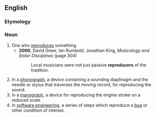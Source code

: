 ==English==

===Etymology===
{{suffix|reproduce|er|lang=en}}

===Noun===
{{en-noun}}

# One who [[reproduce]]s something.
#* '''2000''', David Greer, ‎Ian Rumbold, ‎Jonathan King, ''Musicology and Sister Disciplines'' (page 304)
#*: Local musicians were not just passive '''reproducers''' of the tradition.
# In a [[phonograph]], a device containing a sounding diaphragm and the needle or stylus that traverses the moving record, for reproducing the sound.
# In a [[manograph]], a device for reproducing the engine stroke on a reduced scale.
# In [[software engineering]], a series of steps which reproduce a [[bug]] or other condition of interest.